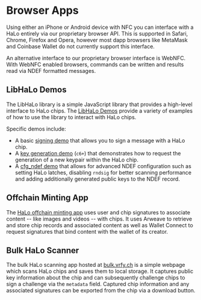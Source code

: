 
# Browser Apps

Using either an iPhone or Android device with NFC you can interface with a HaLo entirely via our proprietary browser API. This is supported in Safari, Chrome, Firefox and Opera, however most dapp browsers like MetaMask and Coinbase Wallet do not currently support this interface.

An alternative interface to our proprietary browser interface is WebNFC. With WebNFC enabled browsers, commands can be written and results read via NDEF formatted messages.

## LibHaLo Demos

The LibHaLo library is a simple JavaScript library that provides a high-level interface to HaLo chips. The [LibHaLo Demos](https://halo-demos.arx.org/examples/) provide a variety of examples of how to use the library to interact with HaLo chips.

Specific demos include:

- A basic [signing demo](https://halo-demos.arx.org/examples/demo.html) that allows you to sign a message with a HaLo chip.
- A [key generation demo](https://halo-demos.arx.org/examples/gen_key.html) (`c6+`) that demonstrates how to request the generation of a new keypair within the HaLo chip.
- A [cfg_ndef demo](https://halo-demos.arx.org/examples/cfg_ndef.html) that allows for advanced NDEF configuration such as setting HaLo latches, disabling `rndsig` for better scanning performance and adding additionally generated public keys to the NDEF record.

## Offchain Minting App

The [HaLo offchain minting app](https://halo.vrfy.ch) uses user and chip signatures to associate content -- like images and videos -- with chips. It uses Arweave to retrieve and store chip records and associated content as well as Wallet Connect to request signatures that bind content with the wallet of its creator.

## Bulk HaLo Scanner

The bulk HaLo scanning app hosted at [bulk.vrfy.ch](https://bulk.vrfy.ch) is a simple webpage which scans HaLo chips and saves them to local storage. It captures public key information about the chip and can subsequently challenge chips to sign a challenge via the `metadata` field. Captured chip information and any associated signatures can be exported from the chip via a download button.
